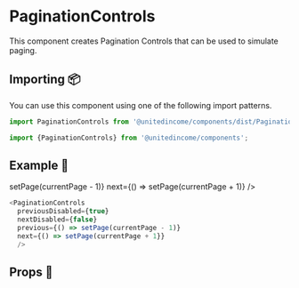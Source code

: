 
# PaginationControls

This component creates Pagination Controls that can be used to simulate paging.

## Importing 📦

You can use this component using one of the following import patterns.

```javascript
import PaginationControls from '@unitedincome/components/dist/PaginationControls';
```

```javascript
import {PaginationControls} from '@unitedincome/components';
```

## Example 🚀

<Preview>
  <PaginationControls
    previousDisabled={true}
    nextDisabled={false}
    previous={() => setPage(currentPage - 1)}
    next={() => setPage(currentPage + 1)}
  />
</Preview>

```javascript
<PaginationControls
  previousDisabled={true}
  nextDisabled={false}
  previous={() => setPage(currentPage - 1)}
  next={() => setPage(currentPage + 1}}
  />
```

## Props 🔧

<Props of={PaginationControls} />
